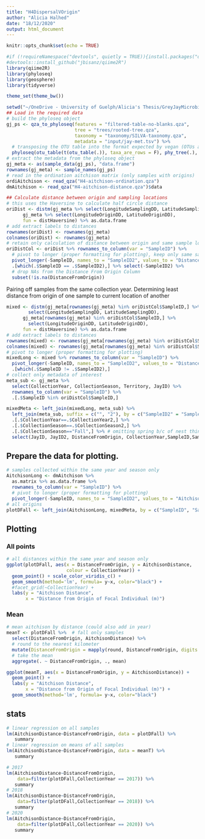 ```yaml
---
title: "H4DispersalVOrigin"
author: "Alicia Halhed"
date: "18/12/2020"
output: html_document
---
```


```r
knitr::opts_chunk$set(echo = TRUE)
```


```r
#if (!requireNamespace("devtools", quietly = TRUE)){install.packages("devtools")}
#devtools::install_github("jbisanz/qiime2R")
library(qiime2R)
library(phyloseq)
library(geosphere)
library(tidyverse)

theme_set(theme_bw())
```

```r
setwd("~/OneDrive - University of Guelph/Alicia's Thesis/GreyJayMicrobiome")
## Load in the required data
# build the phyloseq object
gj_ps <- qza_to_phyloseq(features = "filtered-table-no-blanks.qza", 
                         tree = "trees/rooted-tree.qza", 
                         taxonomy = "taxonomy/SILVA-taxonomy.qza",
                         metadata = "input/jay-met.tsv") %>%
  # transposing the OTU table into the format expected by vegan (OTUs as columns)
  phyloseq(otu_table(t(otu_table(.)), taxa_are_rows = F), phy_tree(.), sample_data(.), tax_table(.))
# extract the metadata from the phyloseq object
gj_meta <- as(sample_data(gj_ps), "data.frame")
rownames(gj_meta) <- sample_names(gj_ps)
# read in the ordination aitchison matrix (only samples with origins)
ordiAitchison <- read_qza("H4-aitchison-ordination.qza")
dmAitchison <- read_qza("H4-aitchison-distance.qza")$data
```

```r
## Calculate distance between origin and sampling locations
# this uses the Haversine to calculate half circle distance
oriDist <- distm(gj_meta %>% select(LongitudeSamplingDD, LatitudeSamplingDD), 
      gj_meta %>% select(LongitudeOriginDD, LatitudeOriginDD), 
      fun = distHaversine) %>% as.data.frame
# add extract labels to distances
rownames(oriDist) <- rownames(gj_meta) 
colnames(oriDist) <- rownames(gj_meta)
# retain only calculation of distance between origin and same sample location
oriDistCol <- oriDist %>% rownames_to_column(var = "SampleID") %>%
  # pivot to longer (proper formatting for plotting), keep only same sample distances
  pivot_longer(-SampleID, names_to = "SampleID2", values_to = "DistanceFromOrigin") %>%
  .[which(.$SampleID == .$SampleID2),] %>% select(-SampleID2) %>%
  # drop NAs from the Distance From Origin Column
  subset(!is.na(DistanceFromOrigin)) 
```

Pairing off samples from the same collection year. Determining least distance from origin of one sample to current location of another
```r
mixed <- distm(gj_meta[rownames(gj_meta) %in% oriDistCol$SampleID,] %>%
        select(LongitudeSamplingDD, LatitudeSamplingDD), 
      gj_meta[rownames(gj_meta) %in% oriDistCol$SampleID,] %>%
        select(LongitudeOriginDD, LatitudeOriginDD), 
      fun = distHaversine) %>% as.data.frame
# add extract labels to distances
rownames(mixed) <- rownames(gj_meta[rownames(gj_meta) %in% oriDistCol$SampleID,])
colnames(mixed) <- rownames(gj_meta[rownames(gj_meta) %in% oriDistCol$SampleID,])
# pivot to longer (proper formatting for plotting)
mixedLong <- mixed %>% rownames_to_column(var = "SampleID") %>%
  pivot_longer(-SampleID, names_to = "SampleID2", values_to = "DistanceFromOrigin") %>%
  .[which(.$SampleID != .$SampleID2),]
# collect only metadata of interest
meta_sub <- gj_meta %>%
  select(CollectionYear, CollectionSeason, Territory, JayID) %>%
  rownames_to_column(var = "SampleID") %>%
  .[.$SampleID %in% oriDistCol$SampleID,]

mixedMeta <- left_join(mixedLong, meta_sub) %>%
  left_join(meta_sub, suffix = c("", "2"), by = c("SampleID2" = "SampleID")) %>%
  .[.$CollectionYear==.$CollectionYear2,] %>%
  .[.$CollectionSeason==.$CollectionSeason2,] %>%
  .[.$CollectionSeason=="Fall",] %>% # omitting spring b/c of nest thing
  select(JayID, JayID2, DistanceFromOrigin, CollectionYear,SampleID,SampleID2)
```

## Prepare the data for plotting.
```r
# samples collected within the same year and season only
AitchisonLong <- dmAitchison %>% 
  as.matrix %>% as.data.frame %>% 
  rownames_to_column(var = "SampleID") %>%
  # pivot to longer (proper formatting for plotting)
  pivot_longer(-SampleID, names_to = "SampleID2", values_to = "AitchisonDistance")
# all origins
plotDFall <- left_join(AitchisonLong, mixedMeta, by = c("SampleID", "SampleID2")) %>% .[!is.na(.$JayID),]
```

## Plotting
### All points
```r
# all distances within the same year and season only
ggplot(plotDFall, aes(x = DistanceFromOrigin, y = AitchisonDistance,
                      colour = CollectionYear)) +
  geom_point() + scale_color_viridis_c() +
  geom_smooth(method='lm', formula= y~x, color="black") +
  #facet_grid(~CollectionYear) +
  labs(y = "Aitchison Distance",
       x = "Distance from Origin of Focal Individual (m)")
```

### Mean
```r
# mean aitchison by distance (could also add in year)
meanT <- plotDFall %>%  # fall only samples
  select(DistanceFromOrigin, AitchisonDistance) %>%
  # round to the nearest kilometer
  mutate(DistanceFromOrigin = mapply(round, DistanceFromOrigin, digits = -3)) %>%
  # take the mean
  aggregate(. ~ DistanceFromOrigin, ., mean)

ggplot(meanT, aes(x = DistanceFromOrigin, y = AitchisonDistance)) +
  geom_point() +
  labs(y = "Aitchison Distance",
       x = "Distance from Origin of Focal Individual (m)") +
  geom_smooth(method='lm', formula= y~x, color="black") 
```

## stats
```r
# linear regression on all samples
lm(AitchisonDistance~DistanceFromOrigin, data = plotDFall) %>%
   summary
# linear regression on means of all samples
lm(AitchisonDistance~DistanceFromOrigin, data = meanT) %>%
   summary
```

```r
# 2017
lm(AitchisonDistance~DistanceFromOrigin, 
    data=filter(plotDFall,CollectionYear == 2017)) %>%
   summary
# 2018
lm(AitchisonDistance~DistanceFromOrigin, 
    data=filter(plotDFall,CollectionYear == 2018)) %>%
   summary
# 2020
lm(AitchisonDistance~DistanceFromOrigin, 
    data=filter(plotDFall,CollectionYear == 2020)) %>%
   summary
```

